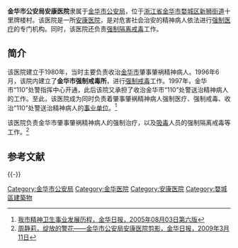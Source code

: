 {{Infobox PRCG |color = darkblue
|机构名称=金华市公安局安康医院
|机构名称2=金华市强制隔离戒毒所
|标志1=Police Badge,P.R.China.svg
|标志1大小=120px
|标志1说明=[[中华人民共和国人民警察警徽|中华人民共和国人民警察警徽]]
|标志2=Red star.svg
|标志2说明=[[印章|印章]][[s:国务院关于国家行政机关和企业事业单位社会团体印章管理的规定|规定]]：[[直径|直径]]?厘米，中央刊[[五角星|五角星]]，由?制发。
|职位1=院长
|人员1=?
|衔级1=?级警?
|上级机构=[[金华市公安局|金华市公安局]]
|机构类型=[[安康医院|安康医院]]
|行政级别=
|时期1=
|机构1='''金华市公安局安康医院'''
|地址1=[[浙江省|浙江省]][[金华市|金华市]][[婺城区|婺城区]][[新狮街道|新狮街道]]十里牌楼村
|邮编1=
|电话1={{Tel|86||}}
|网站=
|网址=
}}

'''金华市公安局安康医院'''隶属于[[金华市公安局|金华市公安局]]，位于[[浙江省|浙江省]][[金华市|金华市]][[婺城区|婺城区]][[新狮街道|新狮街道]]十里牌楼村。该医院是一所[[安康医院|安康医院]]，是对危害社会治安的精神病人依法进行[[强制医疗|强制医疗]]的专门机构。同时，该医院还负责[[强制隔离戒毒|强制隔离戒毒]]工作。

==简介==
该医院建立于1980年，当时主要负责收治[[金华市|金华市]]肇事肇祸精神病人。1996年6月，该院内建立了'''金华市强制戒毒所'''，进行[[强制戒毒|强制戒毒]]工作。1997年，金华市“110”处警指挥中心开通，此后该院又承担了收治金华市“110”处警送治精神病人的工作。至此，该医院成为同时负责着肇事肇祸精神病人强制医疗、强制戒毒、收治“110”处警送治精神病人的[[事业单位|事业单位]]。<ref>[http://www.jhnews.com.cn/gb/content/2005-08/03/content_477056.htm 我市精神卫生事业发展历程，金华日报，2005年08月03日第六版]{{dead link|date=2018年4月 |bot=InternetArchiveBot |fix-attempted=yes }}</ref>

该医院负责金华市肇事肇祸精神病人的强制治疗，以及[[吸毒|吸毒]]人员的强制隔离戒毒等工作。<ref>[http://www.jhnews.com.cn/site1/zzxb/html/2009-03/11/content_974896.htm 周静莉，绽放的警花——金华市公安局安康医院剪影，金华日报，2009年3月11日]{{dead link|date=2018年4月 |bot=InternetArchiveBot |fix-attempted=yes }}</ref>

==参考文献==
{{reflist}}

{{-}}
[[Category:金华市公安局|Category:金华市公安局]]
[[Category:金华医院|Category:金华医院]]
[[Category:安康医院|Category:安康医院]]
[[Category:婺城區建築物|Category:婺城區建築物]]

{{Hospital-stub}}